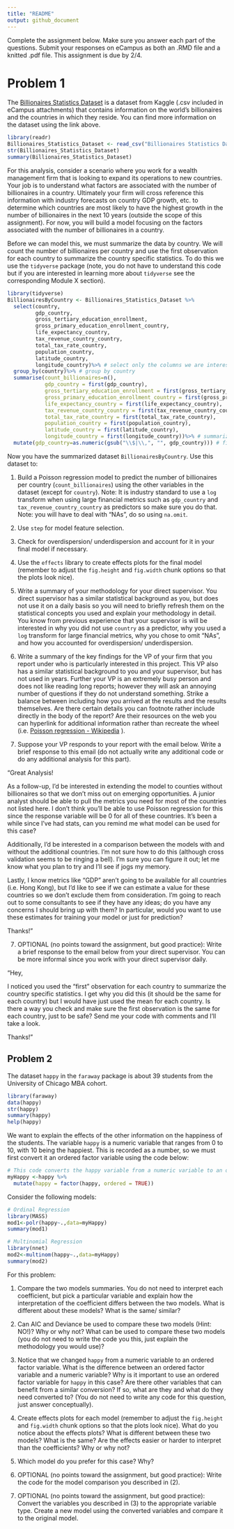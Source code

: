 ```yaml
---
title: "README"
output: github_document
---
```


Complete the assignment below. Make sure you answer each part of the questions. Submit your responses on eCampus as both an .RMD file and a knitted .pdf file. This assignment is due by 2/4.

# Problem 1

The [Billionaires Statistics Dataset](https://www.kaggle.com/datasets/nelgiriyewithana/billionaires-statistics-dataset/data) is a dataset from Kaggle (.csv included in eCampus attachments) that contains information on the world's billionaires and the countries in which they reside. You can find more information on the dataset using the link above.

```r
library(readr)
Billionaires_Statistics_Dataset <- read_csv("Billionaires Statistics Dataset.csv")
str(Billionaires_Statistics_Dataset)
summary(Billionaires_Statistics_Dataset)
```

For this analysis, consider a scenario where you work for a wealth management firm that is looking to expand its operations to new countries. Your job is to understand what factors are associated with the number of billionaires in a country. Ultimately your firm will cross reference this information with industry forecasts on country GDP growth, etc. to determine which countries are most likely to have the highest growth in the number of billionaires in the next 10 years (outside the scope of this assignment). For now, you will build a model focusing on the factors associated with the number of billionaires in a country.

Before we can model this, we must summarize the data by country. We will count the number of billionaires per country and use the first observation for each country to summarize the country specific statistics. To do this we use the `tidyverse` package (note, you do not have to understand this code but if you are interested in learning more about `tidyverse` see the corresponding Module X section).


```r
library(tidyverse)
BillionairesByCountry <- Billionaires_Statistics_Dataset %>%                       
  select(country,
         gdp_country,
         gross_tertiary_education_enrollment,
         gross_primary_education_enrollment_country,
         life_expectancy_country,
         tax_revenue_country_country,
         total_tax_rate_country,
         population_country,
         latitude_country,
         longitude_country)%>% # select only the columns we are interested in
  group_by(country)%>% # group by country
  summarise(count_billionaires=n(),
            gdp_country = first(gdp_country),
            gross_tertiary_education_enrollment = first(gross_tertiary_education_enrollment),
            gross_primary_education_enrollment_country = first(gross_primary_education_enrollment_country),
            life_expectancy_country = first(life_expectancy_country),
            tax_revenue_country_country = first(tax_revenue_country_country),
            total_tax_rate_country = first(total_tax_rate_country),
            population_country = first(population_country),
            latitude_country = first(latitude_country),
            longitude_country = first(longitude_country))%>% # summarize by country
  mutate(gdp_country=as.numeric(gsub("\\$|\\,", "", gdp_country))) # fix a problem with GDP being a string
```

Now you have the summarized dataset `BillionairesByCountry`. Use this dataset to:

(1) Build a Poisson regression model to predict the number of billionaires per country (`count_billionaires`) using the other variables in the dataset (except for `country`). Note: It is industry standard to use a `log` transform when using large financial metrics such as `gdp_country` and `tax_revenue_country_country` as predictors so make sure you do that. Note: you will have to deal with "NAs", do so using `na.omit`.

(2) Use `step` for model feature selection.

(3) Check for overdispersion/ underdispersion and account for it in your final model if necessary.

(3) Use the `effects` library to create effects plots for the final model (remember to adjust the `fig.height` and `fig.width` chunk options so that the plots look nice).

(4) Write a summary of your methodology for your direct supervisor. You direct supervisor has a similar statistical background as you, but does not use it on a daily basis so you will need to briefly refresh them on the statistical concepts you used and explain your methodology in detail. You know from previous experience that your supervisor is will be interested in why you did not use `country` as a predictor, why you used a `log` transform for large financial metrics, why you chose to omit "NAs", and how you accounted for overdispersion/ underdispersion.

(5) Write a summary of the key findings for the VP of your firm that you report under who is particularly interested in this project. This VP also has a similar statistical background to you and your supervisor, but has not used in years. Further your VP is an extremely busy person and does not like reading long reports; however they will ask an annoying number of questions if they do not understand something. Strike a balance between including how you arrived at the results and the results themselves. Are there certain details you can footnote rather include directly in the body of the report? Are their resources on the web you can hyperlink for additional information rather than recreate the wheel (i.e. [Poisson regression - Wikipedia](https://en.wikipedia.org/wiki/Poisson_regression) ).

(6) Suppose your VP responds to your report with the email below. Write a brief response to this email (do not actually write any additional code or do any additional analysis for this part). 

"Great Analysis! 

As a follow-up, I'd be interested in extending the model to counties without billionaires so that we don't miss out on emerging opportunities. A junior analyst should be able to pull the metrics you need for most of the countries not listed here. I don't think you'll be able to use Poisson regression for this since the response variable will be 0 for all of these countries. It's been a while since I've had stats, can you remind me what model can be used for this case? 

Additionally, I'd be interested in a comparison between the models with and without the additional countries. I'm not sure how to do this (although cross validation seems to be ringing a bell). I'm sure you can figure it out; let me know what you plan to try and I'll see if jogs my memory. 

Lastly, I know metrics like "GDP" aren't going to be available for all countries (i.e. Hong Kong), but I'd like to see if we can estimate a value for these countries so we don't exclude them from consideration. I'm going to reach out to some consultants to see if they have any ideas; do you have any concerns I should bring up with them? In particular, would you want to use these estimates for training your model or just for prediction?

Thanks!"

(7) OPTIONAL (no points toward the assignment, but good practice): Write a brief response to the email below from your direct supervisor. You can be more informal since you work with your direct supervisor daily.

"Hey,

I noticed you used the "first" observation for each country to summarize the country specific statistics. I get why you did this (it should be the same for each country) but I would have just used the mean for each country. Is there a way you check and make sure the first observation is the same for each country, just to be safe? Send me your code with comments and I'll take a look.

Thanks!"


## Problem 2

The dataset `happy` in the `faraway` package is about 39 students from the University of Chicago MBA cohort.  

```r
library(faraway)
data(happy)
str(happy)
summary(happy)
help(happy)
```

We want to explain the effects of the other information on the happiness of the students.  The variable `happy` is a numeric variable that ranges from 0 to 10, with 10 being the happiest. This is recorded as a number, so we must first convert it an ordered factor variable using the code below:

```r
# This code converts the happy variable from a numeric variable to an ordered factor variable
myHappy <-happy %>% 
  mutate(happy = factor(happy, ordered = TRUE))
```

Consider the following models:

```r
# Ordinal Regression
library(MASS)
mod1<-polr(happy~.,data=myHappy)
summary(mod1)

# Multinomial Regression
library(nnet)
mod2<-multinom(happy~.,data=myHappy)
summary(mod2)
```

For this problem:

(1) Compare the two models summaries. You do not need to interpret each coefficient, but pick a particular variable and explain how the interpretation of the coefficient differs between the two models. What is different about these models? What is the same/ similar?

(2) Can AIC and Deviance be used to compare these two models (Hint: NO!)? Why or why not? What can be used to compare these two models (you do not need to write the code you this, just explain the methodology you would use)?

(3) Notice that we changed `happy` from a numeric variable to an ordered factor variable. What is the difference between an ordered factor variable and a numeric variable? Why is it important to use an ordered factor variable for `happy` in this case? Are there other variables that can benefit from a similar conversion? If so, what are they and what do they need converted to? (You do not need to write any code for this question, just answer conceptually). 

(4) Create effects plots for each model (remember to adjust the `fig.height` and `fig.width` chunk options so that the plots look nice). What do you notice about the effects plots? What is different between these two models? What is the same? Are the effects easier or harder to interpret than the coefficients? Why or why not?

(5) Which model do you prefer for this case? Why?

(6) OPTIONAL (no points toward the assignment, but good practice): Write the code for the model comparison you described in (2).

(7) OPTIONAL (no points toward the assignment, but good practice): Convert the variables you described in (3) to the appropriate variable type. Create a new model using the converted variables and compare it to the original model.